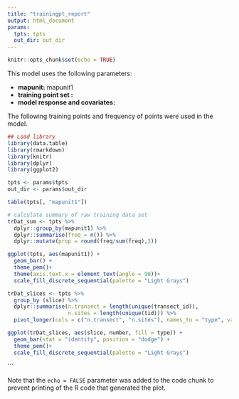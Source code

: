 ```yaml
---
title: "trainingpt_report"
output: html_document
params:
  tpts: tpts
  out_dir: out_dir
---
```


```r
knitr::opts_chunk$set(echo = TRUE)
```

This model uses the following parameters: 

* **mapunit:** mapunit1
* **training point set : **
* **model response and covariates: ** 


The following training points and frequency of points were used in the model. 

```r

## Load library
library(data.table)
library(rmarkdown)
library(knitr)
library(dplyr)
library(ggplot2)

tpts <- params$tpts
out_dir <- params$out_dir

```


```r

table(tpts[, "mapunit1"])

# calculate summary of raw training data set
trDat_sum <- tpts %>%
  dplyr::group_by(mapunit1) %>%
  dplyr::summarise(freq = n()) %>%
  dplyr::mutate(prop = round(freq/sum(freq),3))

ggplot(tpts, aes(mapunit1)) +
  geom_bar() + 
  theme_pem()+
  theme(axis.text.x = element_text(angle = 90))+
  scale_fill_discrete_sequential(palette = "Light Grays")

trDat_slices <- tpts %>%
  group_by (slice) %>%
  dplyr::summarise(n.transect = length(unique(transect_id)),
                   n.sites = length(unique(tid))) %>% 
  pivot_longer(cols = c("n.transect", "n.sites"), names_to = "type", values_to = "number")

ggplot(trDat_slices, aes(slice, number, fill = type)) +
  geom_bar(stat = "identity", position = "dodge") + 
  theme_pem()+
  scale_fill_discrete_sequential(palette = "Light Grays")

```


```

Note that the `echo = FALSE` parameter was added to the code chunk to prevent printing of the R code that generated the plot.
